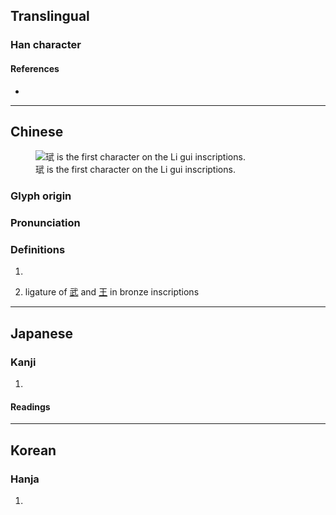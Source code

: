 {{character info/new}}
==Translingual==

===Han character===
{{Han char|rn=96|rad=玉|as=08|sn=12|four=|canj=MGMPM|ids=⿰𤣩武}}

====References====
* {{Han ref|kx=0732.080|dkj=20990|dj=1143.090|hdz=21119.050|uh=73F7|ud=29687}}

----

==Chinese==
{{zh-forms}}
[[File:Li_gui_inscription.jpg|thumb|珷 is the first character on the Li gui inscriptions.]]

===Glyph origin===
{{Han etym}}

===Pronunciation===
{{zh-pron
|m=wǔ
|c=mou5
|mc=y
|oc=y
|cat=n
}}

===Definitions===
{{zh-hanzi}}

# {{zh-only|珷玞}}
# {{lb|zh|ligature|[[w:Chinese bronze inscriptions|bronze inscriptions]]}} ligature of [[武]] and [[王]] in bronze inscriptions
#: {{zh-x|@^珷 征 ^商 隹{wéi} ^甲子 朝{zhāo}|[[w:King Wu of Zhou|King Wu]]'s campaign against Shang, on the morning of the Jia-Zi day|3=CL|ref=[[w:Li gui|Li gui]] inscriptions (early Western Zhou era). The accurate transcription and exact meaning of the inscription have been debated.|collapsed=y}}

----

==Japanese==

===Kanji===
{{ja-kanji|grade=|rs=玉08}}

# {{rfdef|ja|sort=玉08}}

====Readings====
{{ja-readings
|on=ぶ, む
|kun=}}

----

==Korean==

===Hanja===
{{ko-hanja|hangeul=무|eumhun=}}

# {{rfdef|ko|sort=玉08}}